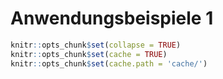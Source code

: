 # Anwendungsbeispiele 1 {#quanteda2}

``` r
knitr::opts_chunk$set(collapse = TRUE)
knitr::opts_chunk$set(cache = TRUE)
knitr::opts_chunk$set(cache.path = 'cache/')
```